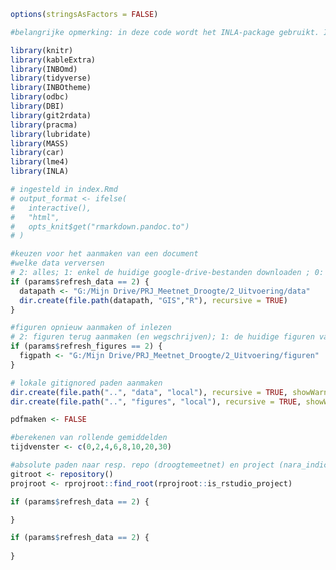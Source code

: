 <!-- #setup -->
```r
options(stringsAsFactors = FALSE)

#belangrijke opmerking: in deze code wordt het INLA-package gebruikt. INLA draait werkt alleen met de 64-bit versie van R

library(knitr)
library(kableExtra)
library(INBOmd)
library(tidyverse)
library(INBOtheme)
library(odbc)
library(DBI)
library(git2rdata)
library(pracma)
library(lubridate)
library(MASS)
library(car)
library(lme4)
library(INLA)

# ingesteld in index.Rmd
# output_format <- ifelse(
#   interactive(),
#   "html",
#   opts_knit$get("rmarkdown.pandoc.to")
# )

#keuzen voor het aanmaken van een document
#welke data verversen
# 2: alles; 1: enkel de huidige google-drive-bestanden downloaden ; 0: enkel met lokale data
if (params$refresh_data == 2) {
  datapath <- "G:/Mijn Drive/PRJ_Meetnet_Droogte/2_Uitvoering/data"
  dir.create(file.path(datapath, "GIS","R"), recursive = TRUE)
}

#figuren opnieuw aanmaken of inlezen
# 2: figuren terug aanmaken (en wegschrijven); 1: de huidige figuren van google-drive downloaden, 0: alleen lokale figuren inlezen
if (params$refresh_figures == 2) {
  figpath <- "G:/Mijn Drive/PRJ_Meetnet_Droogte/2_Uitvoering/figuren"
}

# lokale gitignored paden aanmaken
dir.create(file.path("..", "data", "local"), recursive = TRUE, showWarnings = FALSE)
dir.create(file.path("..", "figures", "local"), recursive = TRUE, showWarnings = FALSE)

pdfmaken <- FALSE

```

```r
#berekenen van rollende gemiddelden
tijdvenster <- c(0,2,4,6,8,10,20,30)
```


```r

#absolute paden naar resp. repo (droogtemeetnet) en project (nara_indicator) 
gitroot <- repository()
projroot <- rprojroot::find_root(rprojroot::is_rstudio_project)
```

```r
if (params$refresh_data == 2) {

}
```

```r
if (params$refresh_data == 2) {
  
}
```

